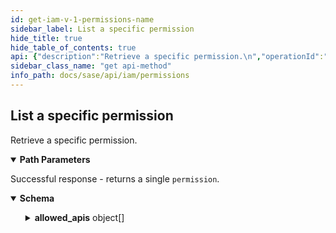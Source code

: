 ```yaml
---
id: get-iam-v-1-permissions-name
sidebar_label: List a specific permission
hide_title: true
hide_table_of_contents: true
api: {"description":"Retrieve a specific permission.\n","operationId":"get-iam-v1-permissions-name","parameters":[{"description":"service.resource.action","in":"path","name":"name","required":true,"schema":{"type":"string"}}],"responses":{"200":{"content":{"application/json":{"schema":{"example":{"allowed_apis":[{"method":"get","path":"/config/v1/config-versions"},{"method":"get","path":"/config/v1/jobs"}],"description":"The ability to read configurations snapshots.","name":"prisma_access.config_mgmt.read"},"properties":{"allowed_apis":{"description":"APIs permission controls","items":{"description":"","example":{"method":"get","path":"/config/v1/config-versions"},"properties":{"method":{"description":"REST Method","type":"string"},"path":{"description":"url path","type":"string"}},"title":"Root Type for allowed_api","type":"object"},"type":"array"},"description":{"type":"string"},"name":{"description":"service.resource.action","type":"string"}},"required":["name"],"title":"Root Type for permission","type":"object"}}},"description":"Successful response - returns a single `permission`."}},"security":[{"Bearer":[]}],"tags":["Permissions"],"method":"get","path":"/iam/v1/permissions/{name}","servers":[{"url":"https://api.sase.paloaltonetworks.com"}],"securitySchemes":{"Bearer":{"scheme":"bearer","type":"http"}},"info":{"contact":{},"description":"A single permission identifies an action that can be taken when you \n[grant a permission](/sase/api/iam/accesspolicies) \nto a user or service account. Permissions identify the resource\nto which the permission applies, as well as the approved action (such as `read` or `write`).\nPermissions are combined into [roles](/sase/api/iam/roles) for assignment to a user or service account\nthrough the use of an [access policy](/sase/api/iam/accesspolicies).\n","title":"Permissions","version":"1.0"},"postman":{"name":"List a specific permission","description":{"content":"Retrieve a specific permission.\n","type":"text/plain"},"url":{"path":["iam","v1","permissions",":name"],"host":["{{baseUrl}}"],"query":[],"variable":[{"disabled":false,"description":{"content":"(Required) service.resource.action","type":"text/plain"},"type":"any","value":"","key":"name"}]},"header":[{"key":"Accept","value":"application/json"}],"method":"GET","auth":{"type":"bearer","bearer":[{"type":"any","value":"<Bearer Token>","key":"token"}]}}}
sidebar_class_name: "get api-method"
info_path: docs/sase/api/iam/permissions
---
```



## List a specific permission



Retrieve a specific permission.


<details style={{"marginBottom":"1rem"}} data-collapsed={false} open={true}><summary style={{}}><strong>Path Parameters</strong></summary><div><ul><ParamsItem className={"paramsItem"} param={{"description":"service.resource.action","in":"path","name":"name","required":true,"schema":{"type":"string"}}}></ParamsItem></ul></div></details><div><ApiTabs><TabItem label={"200"} value={"200"}><div>

Successful response - returns a single `permission`.

</div><div><MimeTabs groupId={"mime-type"}><TabItem label={"application/json"} value={"application/json"}><SchemaTabs groupId={"schema-tabs"}><TabItem label={"Schema"} value={"Schema"}><details style={{}} data-collapsed={false} open={true}><summary style={{"textAlign":"left"}}><strong>Schema</strong></summary><div style={{"textAlign":"left","marginLeft":"1rem"}}></div><ul style={{"marginLeft":"1rem"}}><SchemaItem collapsible={true} className={"schemaItem"}><details style={{}}><summary style={{}}><strong>allowed_apis</strong><span style={{"opacity":"0.6"}}> object[]</span></summary><div style={{"marginLeft":"1rem"}}><div style={{"marginTop":".5rem","marginBottom":".5rem"}}>

APIs permission controls

</div><SchemaItem collapsible={false} name={"method"} required={false} schemaDescription={"REST Method"} schemaName={"string"} qualifierMessage={undefined} defaultValue={undefined}></SchemaItem><SchemaItem collapsible={false} name={"path"} required={false} schemaDescription={"url path"} schemaName={"string"} qualifierMessage={undefined} defaultValue={undefined}></SchemaItem></div></details></SchemaItem><SchemaItem collapsible={false} name={"description"} required={false} schemaDescription={undefined} schemaName={"string"} qualifierMessage={undefined} defaultValue={undefined}></SchemaItem><SchemaItem collapsible={false} name={"name"} required={false} schemaDescription={"service.resource.action"} schemaName={"string"} qualifierMessage={undefined} defaultValue={undefined}></SchemaItem></ul></details></TabItem><TabItem label={"Example (from schema)"} value={"Example (from schema)"}><ResponseSamples responseExample={"{\n  \"allowed_apis\": [\n    {\n      \"method\": \"string\",\n      \"path\": \"string\"\n    }\n  ],\n  \"description\": \"string\",\n  \"name\": \"string\"\n}"} language={"json"}></ResponseSamples></TabItem></SchemaTabs></TabItem></MimeTabs></div></TabItem></ApiTabs></div>
      